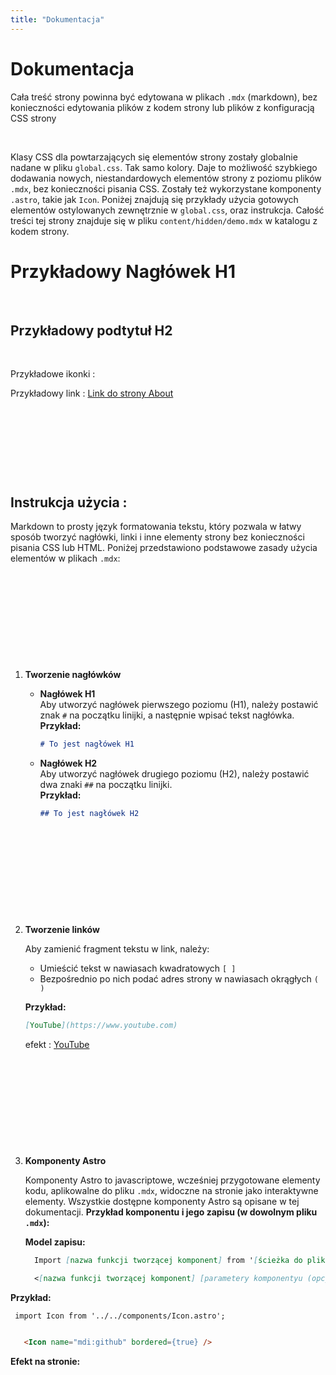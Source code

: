 ```yaml
---
title: "Dokumentacja"
---
```


# Dokumentacja

Cała treść strony powinna być edytowana w plikach `.mdx` (markdown), bez konieczności edytowania plików z kodem strony lub plików z konfiguracją CSS strony

&nbsp;

Klasy CSS dla powtarzających się elementów strony zostały globalnie nadane w pliku `global.css`. Tak samo kolory. Daje to możliwość szybkiego dodawania nowych, niestandardowych elementów strony z poziomu plików `.mdx`, bez konieczności pisania CSS. Zostały też wykorzystane komponenty `.astro`, takie jak `Icon`. Poniżej znajdują się przykłady użycia gotowych elementów ostylowanych zewnętrznie w `global.css`, oraz instrukcja. Całość treści tej strony znajduje się w pliku `content/hidden/demo.mdx` w katalogu z kodem strony.

# Przykładowy Nagłówek H1

&nbsp;

## Przykładowy podtytuł H2

&nbsp;

Przykładowe ikonki :

<div class="flex gap-4 my-8">
    <Icon name="mdi:github" bordered={true} />
    <Icon name="mdi:linkedin" bordered={true} />
    <Icon name="mdi:twitter" bordered={true} />
</div>

Przykładowy link : [Link do strony About](/r3bq9m1z8t2w4ny)

&nbsp;

&nbsp;

&nbsp;

&nbsp;


## Instrukcja użycia :

Markdown to prosty język formatowania tekstu, który pozwala w łatwy sposób tworzyć nagłówki, linki i inne elementy strony bez konieczności pisania CSS lub HTML. Poniżej przedstawiono podstawowe zasady użycia elementów w plikach `.mdx`:

&nbsp;

&nbsp;

&nbsp;

&nbsp;

&nbsp;

1. **Tworzenie nagłówków**

   - **Nagłówek H1**  
     Aby utworzyć nagłówek pierwszego poziomu (H1), należy postawić znak `#` na początku linijki, a następnie wpisać tekst nagłówka.  
     **Przykład:**  
     ```markdown
     # To jest nagłówek H1
     ```

   - **Nagłówek H2**  
     Aby utworzyć nagłówek drugiego poziomu (H2), należy postawić dwa znaki `##` na początku linijki.  
     **Przykład:**  
     ```markdown
     ## To jest nagłówek H2
     ```

     &nbsp;

&nbsp;

&nbsp;

&nbsp;

&nbsp;

2. **Tworzenie linków**

   Aby zamienić fragment tekstu w link, należy:
   - Umieścić tekst w nawiasach kwadratowych `[ ]`
   - Bezpośrednio po nich podać adres strony w nawiasach okrągłych `( )`  

   **Przykład:**  
   ```markdown
   [YouTube](https://www.youtube.com)
   ```
   efekt : [YouTube](https://www.youtube.com)


&nbsp;

&nbsp;

&nbsp;

&nbsp;

&nbsp;

3. **Komponenty Astro**

   Komponenty Astro to javascriptowe, wcześniej przygotowane elementy kodu, aplikowalne do pliku `.mdx`, widoczne na stronie jako interaktywne elementy. Wszystkie dostępne komponenty Astro są opisane w tej dokumentacji. **Przykład komponentu i jego zapisu (w dowolnym pliku `.mdx`):**

   **Model zapisu:**

   ```markdown
     Import [nazwa funkcji tworzącej komponent] from '[ścieżka do pliku zawierającej kod Komponentu]'

     <[nazwa funkcji tworzącej komponent] [parametery komponentyu (opcjonalne). zapis : [nazwaParametru={[wartość nadana parametrowi]}] Komponent może mieć nieograniczoną ilość parametrów, pod warunkiem, że zostały nadane w kodzie komponentu]>
   ```
**Przykład:**

   ```markdown
    import Icon from '../../components/Icon.astro';


      <Icon name="mdi:github" bordered={true} />
   ```  

**Efekt na stronie:**

&nbsp;

<Icon name="mdi:github" bordered={true} />



 
   
